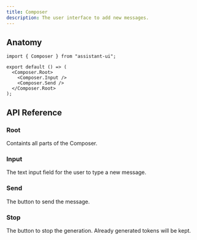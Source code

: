 ```yaml
---
title: Composer
description: The user interface to add new messages.
---
```


## Anatomy

```tsx
import { Composer } from "assistant-ui";

export default () => (
  <Composer.Root>
    <Composer.Input />
    <Composer.Send />
  </Composer.Root>
);
```

## API Reference

### Root

Containts all parts of the Composer.

### Input

The text input field for the user to type a new message.

### Send

The button to send the message.

### Stop

The button to stop the generation. Already generated tokens will be kept.
